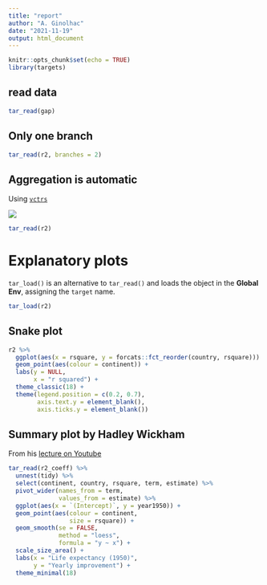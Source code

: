 ```yaml
---
title: "report"
author: "A. Ginolhac"
date: "2021-11-19"
output: html_document
---
```


```r
knitr::opts_chunk$set(echo = TRUE)
library(targets)
```

## read data


```r
tar_read(gap)
```

## Only one branch 

```r
tar_read(r2, branches = 2)
```

## Aggregation is automatic

Using [`vctrs`](https://vctrs.r-lib.org/)

![](https://vctrs.r-lib.org/reference/figures/logo.png)

```r
tar_read(r2)
```
# Explanatory plots

`tar_load()` is an alternative to `tar_read()` and loads the object in the **Global Env**, assigning the `target` name.

```r
tar_load(r2)
```


## Snake plot

```r
r2 %>% 
  ggplot(aes(x = rsquare, y = forcats::fct_reorder(country, rsquare))) +
  geom_point(aes(colour = continent)) +
  labs(y = NULL,
       x = "r squared") +
  theme_classic(18) +
  theme(legend.position = c(0.2, 0.7),
        axis.text.y = element_blank(),
        axis.ticks.y = element_blank())
```


## Summary plot by  Hadley Wickham

From his [lecture on Youtube](https://www.youtube.com/watch?v=rz3_FDVt9eg)

```r
tar_read(r2_coeff) %>%
  unnest(tidy) %>%
  select(continent, country, rsquare, term, estimate) %>%
  pivot_wider(names_from = term,
              values_from = estimate) %>%
  ggplot(aes(x = `(Intercept)`, y = year1950)) +
  geom_point(aes(colour = continent,
                 size = rsquare)) +
  geom_smooth(se = FALSE,
              method = "loess",
              formula = "y ~ x") +
  scale_size_area() +
  labs(x = "Life expectancy (1950)",
       y = "Yearly improvement") +
  theme_minimal(18)
```



